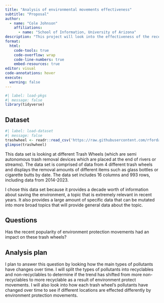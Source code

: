 ```yaml
---
title: "Analysis of environmental movements effectiveness"
subtitle: "Proposal"
author:
  - name: "Cole Johnson"
    affiliations:
      - name: "School of Information, University of Arizona"
description: "This project will look into the effectiveness of the recent increase in environmental movements and how they have changed the pollutants being removed from rivers and streams"
format:
  html:
    code-tools: true
    code-overflow: wrap
    code-line-numbers: true
    embed-resources: true
editor: visual
code-annotations: hover
execute:
  warning: false
---
```


```r
#| label: load-pkgs
#| message: false
library(tidyverse)
```

## Dataset

```r
#| label: load-dataset
#| message: false
trashwheel <- readr::read_csv('https://raw.githubusercontent.com/rfordatascience/tidytuesday/master/data/2024/2024-03-05/trashwheel.csv')
glimpse(trashwheel)
```


This data set is looking at different Trash Wheels (which are semi autonomous trash removal devices which are placed at the end of rivers or streams). The data set is comprised of data from 4 different trash wheels and displays the removal amounts of different items such as glass bottles or cigarette butts by date. The data set includes 16 columns and 993 rows, including data from 2014-2023.

I chose this data set because it provides a decade worth of information about saving the environment, a topic that is extremely relevant in recent years. It also provides a large amount of specific data that can be mutated into more broad topics that will provide general data about the topic.

## Questions

Has the recent popularity of environment protection movements had an impact on these trash wheels?

## Analysis plan

I plan to answer this question by looking how the main types of pollutants have changes over time. I will split the types of pollutants into recyclables and non-recyclables to determine if the trend has shifted from more non-recyclables to more recyclable as a result of environment protect movements. 
I will also look into how each trash wheel's pollutants have changed over time to see if different locations are effected differently by environment protection movements. 
